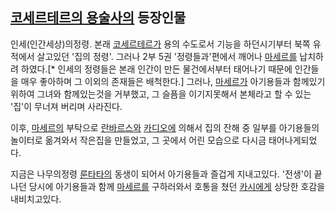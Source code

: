 == [[코세르테르의 용술사]]의 등장인물 ==

인세(인간세상)의정령. 본래 [[코세르테르]]가 용의 수도로서 기능을 하던시기부터 북쪽 유적에서 살고있던 '집의 정령'. 그러나 2부 5권 '정령들과'편에서 깨어나 [[마세르]]를 납치하려 하였다.[* 인세의 정령들은 본래 인간이 만든 물건에서부터 태어나기 때문에 인간들을 매우 좋아하며 그 이외의 존재들은 배척한다.] 그러나, [[마세르]]가 아기용들과 함께있기 위하여 그녀와 함께있는것을 거부했고, 그 슬픔을 이기지못해서 본체라고 할 수 있는 '집'이 무너져 버리며 사라진다.

이후, [[마세르]]의 부탁으로 [[란바르스]]와 [[카디오]]에 의해서 집의 잔해 중 일부를 아기용들의 놀이터로 옮겨와서 작은집을 만들었고, 그 곳에서 어린 모습으로 다시금 태어나게되었다.

지금은 나무의정령 [[룬타타]]의 동생이 되어서 아기용들과 즐겁게 지내고있다. '전생'이 끝나던 당시에 아기용들과 함께 [[마세르]]를 구하러와서 호통을 쳤던 [[카시]]에게 상당한 호감을 내비치고있다.
